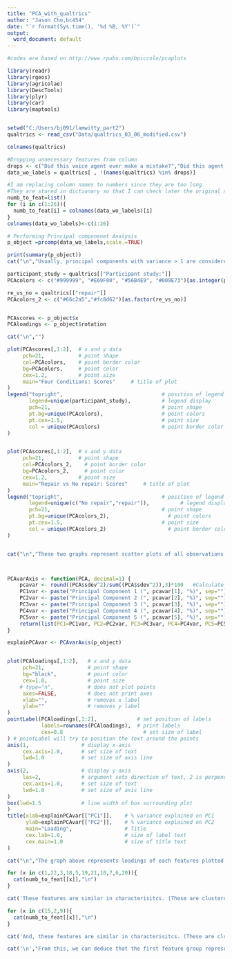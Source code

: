 ```yaml
---
title: "PCA_with_qualtrics"
author: "Jason Cho,bc454"
date: "`r format(Sys.time(), '%d %B, %Y')`"
output:
  word_document: default
---
```





```r

#codes are based on http://www.rpubs.com/bpiccolo/pcaplots

library(readr)
library(rgeos)
library(agricolae)
library(DescTools)
library(plyr)
library(car)
library(maptools)


setwd("C:/Users/bj091/lamwitty_part2")
qualtrics <- read_csv("Data/qualtrics_03_06_modified.csv")

colnames(qualtrics)

#Dropping unnecessary features from column
drops <- c("Did this voice agent ever make a mistake?","Did this agent ever try to repair a mistake it made?","repair","Participant number:","Participant study:")
data_wo_labels = qualtrics[ , !(names(qualtrics) %in% drops)]

#I am replacing column names to numbers since they are too long.
#They are stored in dictionary so that I can check later the original names
numb_to_feat=list()
for (i in c(1:26)){
  numb_to_feat[i] = colnames(data_wo_labels)[i]
}
colnames(data_wo_labels)<-c(1:26)

# Performing Principal componenet Analysis
p_object =prcomp(data_wo_labels,scale.=TRUE)

```


```r
print(summary(p_object))
cat("\n","Usually, principal components with variance > 1 are considered signficant(may differ by field). According to the summary above, 8 principal componenets account for ~ 77 percent of the total variance in the data. This means if we were to represent the data using just seven principal componenets, we will be able to explain 78 percent of variability in the data.","\n")
```



```r
participant_study = qualtrics[["Participant study:"]]
PCAcolors <- c("#999999", "#E69F00", "#56B4E9", "#009E73")[as.integer(participant_study)]

re_vs_no = qualtrics[["repair"]]
PCAcolors_2 <- c("#66c2a5","#fc8d62")[as.factor(re_vs_no)]


PCAscores <- p_object$x
PCAloadings <- p_object$rotation

cat("\n","")

plot(PCAscores[,1:2],  # x and y data
     pch=21,           # point shape
     col=PCAcolors,    # point border color
     bg=PCAcolors,     # point color
     cex=1.2,          # point size
     main="Four Conditions: Scores"     # title of plot
)
legend("topright",                                # position of legend
       legend=unique(participant_study),          # legend display
       pch=21,                                    # point shape
       pt.bg=unique(PCAcolors),                   # point colors
       pt.cex=1.5,                                # point size
       col = unique(PCAcolors)                    # point border color
)


plot(PCAscores[,1:2],  # x and y data
     pch=21,           # point shape
     col=PCAcolors_2,    # point border color
     bg=PCAcolors_2,     # point color
     cex=1.2,          # point size
     main="Repair vs No repair: Scores"     # title of plot
)
legend("topright",                                # position of legend
       legend=unique(c("No repair","repair")),          # legend display
       pch=21,                                    # point shape
       pt.bg=unique(PCAcolors_2),                   # point colors
       pt.cex=1.5,                                # point size
       col = unique(PCAcolors_2)                    # point border color
)


cat("\n","These two graphs represent scatter plots of all observations drawn on the first two principal components. PC1 and PC2 account for accumulated variance of ~50 percent in the data. Though not completely accurate, These scatter plots are good approximation of our high-dimensional dataset. As you can see from the first graph,All condition two observations are located on the right side of the graph, whereas condition one on the left side. Condition three and four, on the other hand, arn't clearly distinguishable from one another. This supports our findings from looking at boxplots. While condition 2 and condition 1 were consistently 'worse' and 'better' depending on the features, condition 3 and 4 had similar means.  The second graph was color-coded based on repair vs no repair. ","\n")




```
```r
PCAvarAxis <- function(PCA, decimal=1) {
    pcavar <- round((PCA$sdev^2)/sum((PCA$sdev^2)),3)*100   #Calculate % variance explained
    PC1var <- paste("Principal Component 1 (", pcavar[1], "%)", sep="")
    PC2var <- paste("Principal Component 2 (", pcavar[2], "%)", sep="")
    PC3var <- paste("Principal Component 3 (", pcavar[3], "%)", sep="")
    PC4var <- paste("Principal Component 4 (", pcavar[4], "%)", sep="") 
    PC5var <- paste("Principal Component 5 (", pcavar[5], "%)", sep="")     
    return(list(PC1=PC1var, PC2=PC2var, PC3=PC3var, PC4=PC4var, PC5=PC5var))
}   

explainPCAvar <- PCAvarAxis(p_object)


plot(PCAloadings[,1:2],   # x and y data
     pch=21,              # point shape
     bg="black",          # point color
     cex=1.0,             # point size
    # type="n",           # does not plot points
     axes=FALSE,          # does not print axes
     xlab="",             # removes x label
     ylab=""              # removes y label
)
pointLabel(PCAloadings[,1:2],             # set position of labels
           labels=rownames(PCAloadings),  # print labels
           cex=0.8                          # set size of label
) # pointLabel will try to position the text around the points
axis(1,                 # display x-axis
     cex.axis=1.0,      # set size of text
     lwd=1.0            # set size of axis line
)
axis(2,                 # display y-axis
     las=2,             # argument sets direction of text, 2 is perpendicular
     cex.axis=1.0,      # set size of text
     lwd=1.0            # set size of axis line
)
box(lwd=1.5             # line width of box surrounding plot
)
title(xlab=explainPCAvar[["PC1"]],    # % variance explained on PC1
      ylab=explainPCAvar[["PC2"]],    # % variance explained on PC2 
      main="Loading",                 # Title
      cex.lab=1.0,                    # size of label text
      cex.main=1.0                    # size of title text
)

cat("\n","The graph above represents loadings of each features plotted on the first two principal components. I replaced feature names with numbers. From this graph we can see that")

for (x in c(1,22,3,18,5,19,21,10,7,6,20)){
  cat(numb_to_feat[[x]],"\n")
}

cat('These features are similar in characterisitcs. (These are clusterd on the left, labeld 22,1,3,4,18,5 and etc)','\n')

for (x in c(15,2,9)){
  cat(numb_to_feat[[x]],"\n")
}

cat('And, these features are similar in characterisitcs. (These are clusterd on the right 15,9 and 2','\n')

cat('\n',"From this, we can deduce that the first feature group represents the 'good' group while the second group represents the 'bad'")


```

